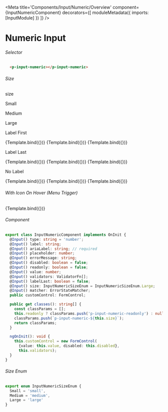 
<Meta title='Components/Input/Numeric/Overview' component={InputNumericComponent}
decorators={[
  moduleMetadata({
    imports: [InputModule]
        })
]} />

# Numeric Input


###### Selector

```html
  <p-input-numeric></p-input-numeric>
```

###### Size
<Canvas>
  <p className="story-title hidden-text">size</p>
  <p className="story-title">Small</p>
  <p className="story-title">Medium</p>
  <p className="story-title">Large</p>
  <p className="story-title">Label First</p>
  <Story name="Small Label First"
     args={{
         label: 'Label',
         ariaLabel: 'Label',
         value: 100,
         validators: Validators.required,
         size: InputNumericSizeEnum.Small
     }}>
     {Template.bind({})}
  </Story>
  <Story name="Medium Label First"
    args={{
        label: 'Label',
        ariaLabel: 'Label',
        value: 100,
        validators: Validators.required,
        size: InputNumericSizeEnum.Medium
    }}>
    {Template.bind({})}
  </Story>
  <Story name="Large Label First"
    args={{
        label: 'Label',
        ariaLabel: 'Label',
        value: 100,
        validators: Validators.required,
        size: InputNumericSizeEnum.Large
    }}>
    {Template.bind({})}
  </Story>
  <p className="story-title">Label Last</p>
  <Story name="Small Label Last"
    args={{
       label: 'Label',
       ariaLabel: 'Label',
       value: 100,
       validators: Validators.required,
       size: InputNumericSizeEnum.Small,
       labelLast: true
    }}>
  {Template.bind({})}
  </Story>
  <Story name="Medium Label Last"
    args={{
       label: 'Label',
       ariaLabel: 'Label',
       value: 100,
       validators: Validators.required,
       size: InputNumericSizeEnum.Medium,
       labelLast: true
    }}>
  {Template.bind({})}
  </Story>
  <Story name="Large Label Last"
    args={{
       label: 'Label',
       ariaLabel: 'Label',
       value: 100,
       validators: Validators.required,
       size: InputNumericSizeEnum.Large,
       labelLast: true
    }}>
  {Template.bind({})}
  </Story>
  <p className="story-title">No Label</p>
  <Story name="Small No Label"
    args={{
        ariaLabel: 'Label',
        value: 100,
        validators: Validators.required,
        size: InputNumericSizeEnum.Small
    }}>
    {Template.bind({})}
  </Story>
  <Story name="Medium No Label"
    args={{
        ariaLabel: 'Label',
        value: 100,
        validators: Validators.required,
        size: InputNumericSizeEnum.Medium
    }}>
    {Template.bind({})}
  </Story>
  <Story name="Large No Label"
    args={{
        ariaLabel: 'Label',
        value: 100,
        validators: Validators.required,
        size: InputNumericSizeEnum.Large
    }}>
    {Template.bind({})}
  </Story>
</Canvas>

###### With Icon On Hover (Menu Trigger)
<Canvas>
  <Story name="With Icon"
     args={{
          label: 'Items',
          value: 50,
          validators: Validators.required,
          size: InputNumericSizeEnum.Small,
          labelLast: true,
          iconName: 'chevron-down'
     }}>
     {Template.bind({})}
  </Story>
</Canvas>

###### Component
```ts
export class InputNumericComponent implements OnInit {
  @Input() type: string = 'number';
  @Input() label: string;
  @Input() ariaLabel: string; // required
  @Input() placeholder: number;
  @Input() errorMessage: string;
  @Input() disabled: boolean = false;
  @Input() readonly: boolean = false;
  @Input() value: number;
  @Input() validators: ValidatorFn[];
  @Input() labelLast: boolean = false;
  @Input() size: InputNumericSizeEnum = InputNumericSizeEnum.Large;
  @Input() matcher: ErrorStateMatcher;
  public customControl: FormControl;

  public get classes(): string[] {
    const classParams = [];
    this.readonly ? classParams.push('p-input-numeric-readonly') : null;
    classParams.push(`p-input-numeric-${this.size}`);
    return classParams;
  }

  ngOnInit(): void {
    this.customControl = new FormControl(
      {value: this.value, disabled: this.disabled},
      this.validators);
  }
}
```
###### Size Enum
```ts
export enum InputNumericSizeEnum {
  Small = 'small',
  Medium = 'medium',
  Large = 'large'
}
```

